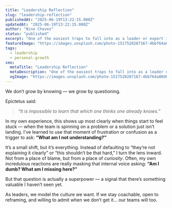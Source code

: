 ```yaml
---
title: "Leadership Reflection"
slug: "leadership-reflection"
publishedAt: "2025-06-19T13:22:15.000Z"
updatedAt: "2025-06-19T13:22:15.000Z"
author: "Nino Chavez"
status: "published"
excerpt: "One of the easiest traps to fall into as a leader or expert is assuming we already understand. That assumption — even when subtle — shuts down curiosity, slows progress, and can quietly place the burden of clarity on everyone but ourselves."
featureImage: "https://images.unsplash.com/photo-1517520287167-4bbf64a00d66?crop=entropy&cs=tinysrgb&fit=max&fm=jpg&ixid=M3wxMTc3M3wwfDF8c2VhcmNofDI2fHxsZWFkZXJzaGlwfGVufDB8fHx8MTc1MDMzOTIzMXww&ixlib=rb-4.1.0&q=80&w=2000"
tags:
  - leadership
  - personal-growth
seo:
  metaTitle: "Leadership Reflection"
  metaDescription: "One of the easiest traps to fall into as a leader or expert is assuming we already understand. That assumption — even when subtle — shuts down curiosity, slows progress, and can quietly place the burden of clarity on everyone but ourselves."
  ogImage: "https://images.unsplash.com/photo-1517520287167-4bbf64a00d66?crop=entropy&cs=tinysrgb&fit=max&fm=jpg&ixid=M3wxMTc3M3wwfDF8c2VhcmNofDI2fHxsZWFkZXJzaGlwfGVufDB8fHx8MTc1MDMzOTIzMXww&ixlib=rb-4.1.0&q=80&w=2000"
---
```

We don’t grow by knowing — we grow by questioning.

Epictetus said:

> *“It is impossible to learn that which one thinks one already knows.”*

In my own experience, this shows up most clearly when things start to feel stuck — when the team is spinning on a problem or a solution just isn’t landing. I’ve learned to use that moment of frustration or confusion as a trigger to ask:
**“What am I not understanding?”**

It’s a small shift, but it’s everything.
Instead of defaulting to “they’re not explaining it clearly” or “this shouldn’t be that hard,” I turn the lens inward. Not from a place of blame, but from a place of *curiosity*. Often, my own incredulous reactions are really masking that internal voice asking:
**“Am I dumb? What am I missing here?”**

But that question is actually a superpower — a signal that there’s something valuable I haven’t seen yet.

As leaders, we model the culture we want. If we stay coachable, open to reframing, and willing to admit when we don’t get it… our teams will too.
